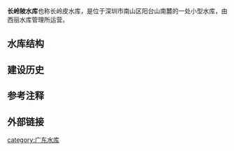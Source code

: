 {{Infobox Reservoir 
|name = 长岭陂水库
|nickname = 长岭皮水库
|image = Changlingpi Reservoir2021.jpg
|image_caption = 水库坝体及其后侧库区
|map = 
|map_caption = 
|pushpin_map = China Guangdong
|pushpin_map_caption = 水库在广东的位置
|code =
|class = 小型水库
|location_of_reservoir = [[广东省|广东省]][[深圳市|深圳市]][[南山区_(深圳市)|南山区]][[西丽街道|西丽街道]]
|location_of_dam = 
|inflow =
|outflow = [[沙河_(深圳)|大沙河]]
|catchment_area =
|reservoir_area = 
|mean_depth = 
|maximum_depth = 
|flood_level = 
|normal_water_level =
|dead_water_level = 
|water_quality = 
|island = 
|maximum_storage_capacity = 
|normal_storage_capacity =
|dead_storage_capacity = 
|type_of_dam =
|elevation_of_dam = 
|height_of_dam = 
|length_of_dam =
|width_of_dam =
|installed_capacity = 
|irrigated_area =
|start = 
|complete = 
|cost = 
|emigrate =
|latd = 22
|latm = 36
|lats = 28
|latNS =N 
|longd = 114
|longm = 00
|longs = 25
|longEW = E
|website = 
|footnotes = 
}}
'''长岭陂水库'''也称长岭皮水库，是位于深圳市南山区阳台山南麓的一处小型水库，由西丽水库管理所运营。
==水库结构==
==建设历史==
==参考注释==
{{reflist}}

==外部链接==

[[category:广东水库|category:广东水库]]